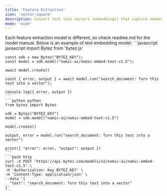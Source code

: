 ```yaml
---
title: 'Feature Extraction'
icon: 'vector-square'
description: Convert text into vectors (embeddings) that capture semantic meaning
mode: 'wide'
---
```


<Accordion defaultOpen title="Basic usage">
  Each feature extraction model is different, so check readme.md for the model manual. Below is an example of text embedding model:

  <CodeGroup>
    ```javascript javascript
    import Bytez from 'bytez.js'

    const sdk = new Bytez("BYTEZ_KEY");
    const model = sdk.model("nomic-ai/nomic-embed-text-v1.5");

    await model.create()

    const { error, output } = await model.run("search_document: Turn this text into a vector");

    console.log({ error, output })
    ```
    ```python python
    from bytez import Bytez

    sdk = Bytez("BYTEZ_KEY")
    model = sdk.model("nomic-ai/nomic-embed-text-v1.5")

    model.create()

    output, error = model.run("search_document: Turn this text into a vector")

    print({ "error": error, "output": output })
    ```
    ```bash http
    curl -X POST 'https://api.bytez.com/models/v2/nomic-ai/nomic-embed-text-v1.5' \
    -H 'Authorization: Key BYTEZ_KEY' \
    -H 'Content-Type: application/json' \
    --data '{
      "text": "search_document: Turn this text into a vector"
    }'
    ```

  </CodeGroup>
</Accordion>
